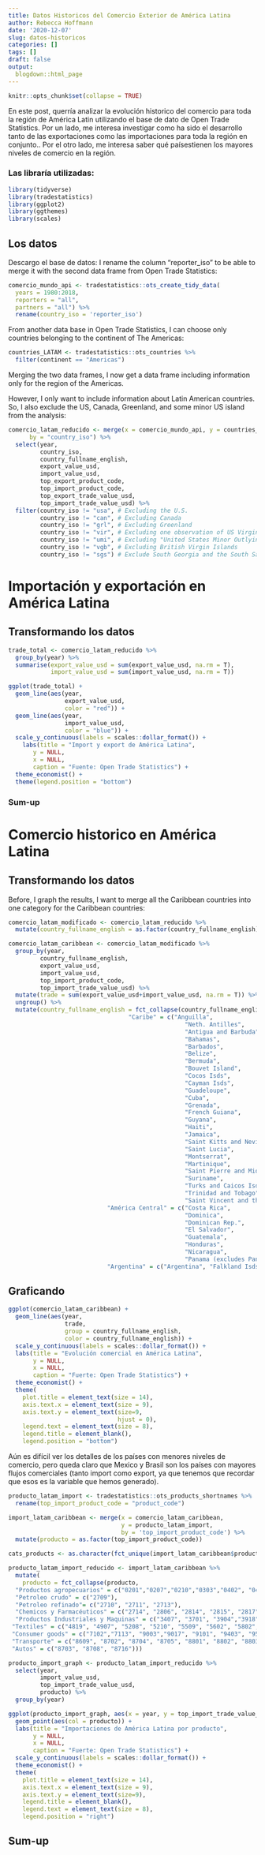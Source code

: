 ```yaml
---
title: Datos Historicos del Comercio Exterior de América Latina
author: Rebecca Hoffmann
date: '2020-12-07'
slug: datos-historicos
categories: []
tags: []
draft: false
output:
  blogdown::html_page
---
```


```r
knitr::opts_chunk$set(collapse = TRUE)
```

En este post, querría analizar la evolución historico del comercio para  toda la región de América Latin utilizando el base de dato de Open Trade Statistics. Por un lado, me interesa investigar como ha sido el desarrollo tanto de las exportaciones como las importaciones para toda la región en conjunto.. Por el otro lado, me interesa saber qué paísestienen los mayores niveles de comercio en la región.

### Las libraría utilizadas:

```r
library(tidyverse)
library(tradestatistics)
library(ggplot2)
library(ggthemes)
library(scales)
```

## Los datos
Descargo el base de datos:
I rename the column "reporter_iso" to be able to merge it with the second data frame from Open Trade Statistics:
```r
comercio_mundo_api <- tradestatistics::ots_create_tidy_data(
  years = 1980:2018, 
  reporters = "all", 
  partners = "all") %>%
  rename(country_iso = 'reporter_iso')
```

From another data base in Open Trade Statistics, I can choose only countries belonging to the continent of The Americas:

```r
countries_LATAM <- tradestatistics::ots_countries %>%
  filter(continent == "Americas") 
```

Merging the two data frames, I now get a data frame including information only for the region of the Americas.

However, I only want to include information about Latin American countries. So, I also exclude the US, Canada, Greenland, and some minor US island from the analysis:

```r
comercio_latam_reducido <- merge(x = comercio_mundo_api, y = countries_LATAM,
      by = "country_iso") %>%
  select(year,
         country_iso,
         country_fullname_english, 
         export_value_usd,
         import_value_usd,
         top_export_product_code,
         top_import_product_code,
         top_export_trade_value_usd,
         top_import_trade_value_usd) %>%
  filter(country_iso != "usa", # Excluding the U.S.
         country_iso != "can", # Excluding Canada
         country_iso != "grl", # Excluding Greenland
         country_iso != "vir", # Excluding one observation of US Virgin Islands
         country_iso != "umi", # Excluding "United States Minor Outlying Islands"
         country_iso != "vgb", # Excluding British Virgin Islands
         country_iso != "sgs") # Exclude South Georgia and the South Sandwich Islands (British territory)

```

# Importación y exportación en América Latina

## Transformando los datos
```r
trade_total <- comercio_latam_reducido %>%
  group_by(year) %>%
  summarise(export_value_usd = sum(export_value_usd, na.rm = T),
            import_value_usd = sum(import_value_usd, na.rm = T))
```

```r
ggplot(trade_total) +
  geom_line(aes(year,
                export_value_usd,
                color = "red")) +
  geom_line(aes(year,
                import_value_usd,
                color = "blue")) +
  scale_y_continuous(labels = scales::dollar_format()) +
    labs(title = "Import y export de América Latina",
       y = NULL,
       x = NULL,
       caption = "Fuente: Open Trade Statistics") +
  theme_economist() +
  theme(legend.position = "bottom")

```

### Sum-up

# Comercio historico en América Latina

## Transformando los datos
Before, I graph the results, I want to merge all the Caribbean countries into one category for the Caribbean countries:

```r
comercio_latam_modificado <- comercio_latam_reducido %>%
  mutate(country_fullname_english = as.factor(country_fullname_english))

comercio_latam_caribbean <- comercio_latam_modificado %>%
  group_by(year,
         country_fullname_english,
         export_value_usd,
         import_value_usd,
         top_import_product_code,
         top_import_trade_value_usd) %>%
  mutate(trade = sum(export_value_usd+import_value_usd, na.rm = T)) %>%
  ungroup() %>%
  mutate(country_fullname_english = fct_collapse(country_fullname_english,
                                  "Caribe" = c("Anguilla", 
                                                  "Neth. Antilles", 
                                                  "Antigua and Barbuda",
                                                  "Bahamas",
                                                  "Barbados",
                                                  "Belize",
                                                  "Bermuda",
                                                  "Bouvet Island",
                                                  "Cocos Isds",
                                                  "Cayman Isds",
                                                  "Guadeloupe",
                                                  "Cuba",
                                                  "Grenada",
                                                  "French Guiana",
                                                  "Guyana",
                                                  "Haiti",
                                                  "Jamaica",
                                                  "Saint Kitts and Nevis (includes Anguilla until 1981)",
                                                  "Saint Lucia",
                                                  "Montserrat",
                                                  "Martinique",
                                                  "Saint Pierre and Miquelon",
                                                  "Suriname",
                                                  "Turks and Caicos Isds",
                                                  "Trinidad and Tobago",
                                                  "Saint Vincent and the Grenadines"),
                            "América Central" = c("Costa Rica",
                                                  "Dominica",
                                                  "Dominican Rep.",
                                                  "El Salvador",
                                                  "Guatemala",
                                                  "Honduras",
                                                  "Nicaragua",
                                                  "Panama (excludes Panama Canal Zone until 1978)"),
                            "Argentina" = c("Argentina", "Falkland Isds (Malvinas)")))

```

## Graficando
```r
ggplot(comercio_latam_caribbean) +
  geom_line(aes(year,
                trade,
                group = country_fullname_english,
                color = country_fullname_english)) +
  scale_y_continuous(labels = scales::dollar_format()) +
  labs(title = "Evolución comercial en América Latina",
       y = NULL,
       x = NULL,
       caption = "Fuerte: Open Trade Statistics") +
  theme_economist() +
  theme(
    plot.title = element_text(size = 14),
    axis.text.x = element_text(size = 9),
    axis.text.y = element_text(size=9,
                               hjust = 0),
    legend.text = element_text(size = 8),
    legend.title = element_blank(),
    legend.position = "bottom")
```

Aún es difícil ver los detalles de los países con menores niveles de comercio, pero queda claro que Mexico y Brasil son los países con mayores flujos comerciales (tanto import como export, ya que tenemos que recordar que esos es la variable que hemos generado). 

```r
producto_latam_import <- tradestatistics::ots_products_shortnames %>%
  rename(top_import_product_code = "product_code")

import_latam_caribbean <- merge(x = comercio_latam_caribbean, 
                                y = producto_latam_import, 
                                by = 'top_import_product_code') %>%
  mutate(producto = as.factor(top_import_product_code))
```

```r
cats_products <- as.character(fct_unique(import_latam_caribbean$producto))

producto_latam_import_reducido <- import_latam_caribbean %>%
  mutate(
    producto = fct_collapse(producto,
  "Productos agropecuarios" = c("0201","0207","0210","0303","0402", "0406", "0603", "0710", "0803", "1001", "2523", "2701", "1006", "1201", "1207", "1507", "1701", "1801", "2401", "2009", "2106", "2201", "2203", "2207", "2208", "2402", "2403"),
  "Petroleo crudo" = c("2709"),
  "Petroleo refinado"= c("2710", "2711", "2713"),
  "Chemicos y Farmacéuticos" = c("2714", "2806", "2814", "2815", "2817", "2915", "2917", "2933", "3105", "3808", "3824", "9027", "3006", "3004", "3003", "9306"),
  "Productos Industriales y Maquinas" = c("3407", "3701", "3904","3918", "3926", "4001", "4011", "4016", "4403", "4418", "4804", "3403", "7204", "7204", "7301", "7304", "7305", "7308", "7407", "7604", "8407", "8408", "8409", "8411", "8419", "8421", "8426", "8429", "8431", "8433", "8439", "8455", "8465", "8473", "8474", "8477", "8484", "8501", "8502", "8503", "8504", "8527", "8534", "8536", "8540", "8542", "8544", "9001", "7208", "9018", "9406", "9015"),
 "Textiles" = c("4819", "4907", "5208", "5210", "5509", "5602", "5802", "6001", "6004", "6109", "6203", "6217"),
 "Consumer goods" = c("7102","7113", "9003","9017", "9101", "9403", "9506", "9701", "8713", "8517", "8471", "8519"),
 "Transporte" = c("8609", "8702", "8704", "8705", "8801", "8802", "8803", "8901", "8902", "8903", "8904", "8905"),
 "Autos" = c("8703", "8708", "8716")))
```

```r
producto_import_graph <- producto_latam_import_reducido %>%
  select(year,
         import_value_usd,
         top_import_trade_value_usd,
         producto) %>%
  group_by(year)

ggplot(producto_import_graph, aes(x = year, y = top_import_trade_value_usd)) +  
  geom_point(aes(col = producto)) +
  labs(title = "Importaciones de América Latina por producto",
       y = NULL,
       x = NULL,
       caption = "Fuerte: Open Trade Statistics") +
  scale_y_continuous(labels = scales::dollar_format()) +
  theme_economist() +
  theme(
    plot.title = element_text(size = 14),
    axis.text.x = element_text(size = 9),
    axis.text.y = element_text(size=9),
    legend.title = element_blank(),
    legend.text = element_text(size = 8),
    legend.position = "right")

```

## Sum-up